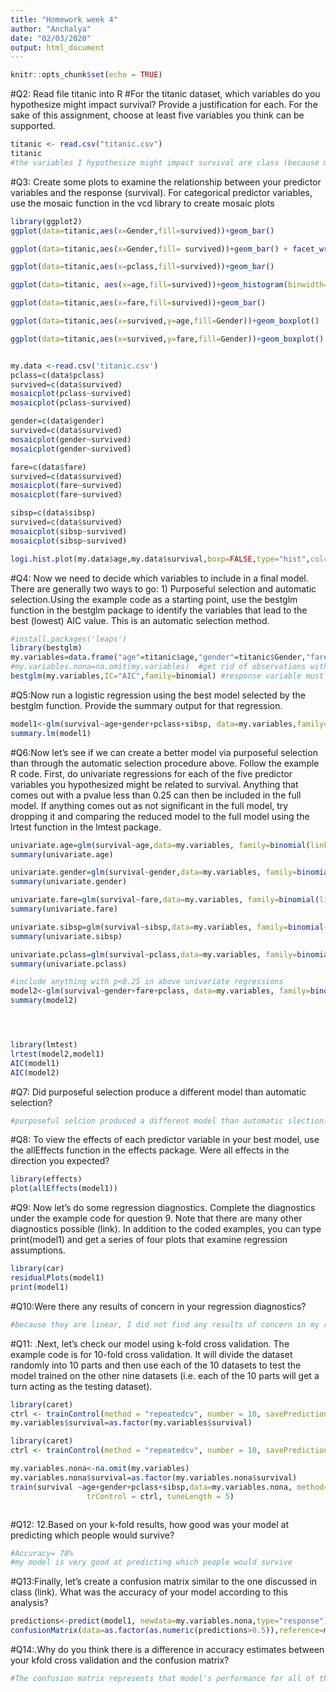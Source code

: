 ```yaml
---
title: "Homework week 4"
author: "Anchalya"
date: "02/03/2020"
output: html_document
---
```


```r
knitr::opts_chunk$set(echo = TRUE)
```
#Q2: Read file titanic into R
#For the titanic dataset, which variables do you hypothesize might impact survival? Provide a justification for each. For the sake of this assignment, choose at least five variables you think can be supported. 
```r
titanic <- read.csv("titanic.csv")
titanic
#the variables I hypothesize might impact survival are class (because money would play a factor as to what type of accomadations these people get), age (because younger people would be more fit and have  health as an advantage to older poeple), fare, boat (would increase the chance of survival if they got on a bot) children (it would be harder for them to survive on thier own, the parents would have to risk more)

```
#Q3: Create some plots to examine the relationship between your predictor variables and the response (survival). For categorical predictor variables, use the mosaic function in the vcd library to create mosaic plots
```r


library(ggplot2)
ggplot(data=titanic,aes(x=Gender,fill=survived))+geom_bar()

ggplot(data=titanic,aes(x=Gender,fill= survived))+geom_bar() + facet_wrap(~pclass)

ggplot(data=titanic,aes(x=pclass,fill=survived))+geom_bar()

ggplot(data=titanic, aes(x=age,fill=survived))+geom_histogram(binwidth=5)

ggplot(data=titanic,aes(x=fare,fill=survived))+geom_bar()

ggplot(data=titanic,aes(x=survived,y=age,fill=Gender))+geom_boxplot()

ggplot(data=titanic,aes(x=survived,y=fare,fill=Gender))+geom_boxplot()


my.data <-read.csv('titanic.csv')
pclass=c(data$pclass)
survived=c(data$survived)
mosaicplot(pclass~survived)
mosaicplot(pclass~survived)

gender=c(data$gender)
survived=c(data$survived)
mosaicplot(gender~survived)
mosaicplot(gender~survived)

fare=c(data$fare)
survived=c(data$survived)
mosaicplot(fare~survived)
mosaicplot(fare~survived)

sibsp=c(data$sibsp)
survived=c(data$survived)
mosaicplot(sibsp~survived)
mosaicplot(sibsp~survived)

logi.hist.plot(my.data$age,my.data$survival,boxp=FALSE,type="hist",col="gray", xlabel="age")
```


#Q4: Now we need to decide which variables to include in a final model. There are generally two ways to go: 1) Purposeful selection and automatic selection.Using the example code as a starting point, use the bestglm function in the bestglm package to identify the variables that lead to the best (lowest) AIC value. This is an automatic selection method.

```r
#install.packages('leaps')
library(bestglm)
my.variables=data.frame("age"=titanic$age,"gender"=titanic$Gender,"fare"=titanic$fare,"sibsp"=titanic$sibsp,"pclass"=titanic$pclass,"survival"=titanic$survived)
#my.variables.nona=na.omit(my.variables)  #get rid of observations with NA
bestglm(my.variables,IC="AIC",family=binomial) #response variable must be last column in dataframe

```

#Q5:Now run a logistic regression using the best model selected by the bestglm function. Provide the summary output for that regression.
```r
model1<-glm(survival~age+gender+pclass+sibsp, data=my.variables,family=binomial(link="logit"))
summary.lm(model1)
```

#Q6:Now let’s see if we can create a better model via purposeful selection than through the automatic selection procedure above. Follow the example R code. First, do univariate regressions for each of the five predictor variables you hypothesized might be related to survival. Anything that comes out with a pvalue less than 0.25 can then be included in the full model. If anything comes out as not significant in the full model, try dropping it and comparing the reduced model to the full model using the lrtest function in the lmtest package. 
```r
univariate.age=glm(survival~age,data=my.variables, family=binomial(link="logit"))
summary(univariate.age)

univariate.gender=glm(survival~gender,data=my.variables, family=binomial(link="logit"))
summary(univariate.gender)

univariate.fare=glm(survival~fare,data=my.variables, family=binomial(link="logit"))
summary(univariate.fare)

univariate.sibsp=glm(survival~sibsp,data=my.variables, family=binomial(link="logit"))
summary(univariate.sibsp)

univariate.pclass=glm(survival~pclass,data=my.variables, family=binomial(link="logit"))
summary(univariate.pclass)

#include anything with p<0.25 in above univariate regressions
model2<-glm(survival~gender+fare+pclass, data=my.variables, family=binomial(link="logit"))
summary(model2)




library(lmtest)
lrtest(model2,model1)
AIC(model1)
AIC(model2)

```

#Q7: Did purposeful selection produce a different model than automatic selection? 
```r
#purposeful selcion produced a different model than automatic slection. model 1 is better than model 2 
```

#Q8: To view the effects of each predictor variable in your best model, use the allEffects function in the effects package. Were all effects in the direction you expected?
```r
library(effects)
plot(allEffects(model1))
```
#Q9: Now let’s do some regression diagnostics. Complete the diagnostics under the example code for question 9. Note that there are many other diagnostics possible (link). In addition to the coded examples, you can type print(model1) and get a series of four plots that examine regression assumptions.

```r
library(car)
residualPlots(model1)
print(model1)
```

#Q10:Were there any results of concern in your regression diagnostics? 
```r
#because they are linear, I did not find any results of concern in my regression diagnostic.

```
#Q11: .Next, let’s check our model using k-fold cross validation. The example code is for 10-fold cross validation. It will divide the dataset randomly into 10 parts and then use each of the 10 datasets to test the model trained on the other nine datasets (i.e. each of the 10 parts will get a turn acting as the testing dataset). 

```r
library(caret)
ctrl <- trainControl(method = "repeatedcv", number = 10, savePredictions = TRUE)
my.variables$survival=as.factor(my.variables$survival)

library(caret)
ctrl <- trainControl(method = "repeatedcv", number = 10, savePredictions = TRUE)

my.variables.nona<-na.omit(my.variables)
my.variables.nona$survival=as.factor(my.variables.nona$survival)
train(survival ~age+gender+pclass+sibsp,data=my.variables.nona, method="glm", family=binomial(link='logit'),
                 trControl = ctrl, tuneLength = 5)



```
#Q12: 12.Based on your k-fold results, how good was your model at predicting which people would survive?
```r
#Accuracy= 78% 
#my model is very good at predicting which people would survive
```


#Q13:Finally, let’s create a confusion matrix similar to the one discussed in class (link). What was the accuracy of your model according to this analysis? 
```r
predictions<-predict(model1, newdata=my.variables.nona,type="response")
confusionMatrix(data=as.factor(as.numeric(predictions>0.5)),reference=my.variables.nona$survival)

```


#Q14:.Why do you think there is a difference in accuracy estimates between your kfold cross validation and the confusion matrix? 
```r
#The confusion matrix represents that model's performance for all of the data. However the kfold estimates betwwn folds or parts of the data. This is why I believe condusion matrix is more effective/ accurate because it looks at all of the data being used. 
```

